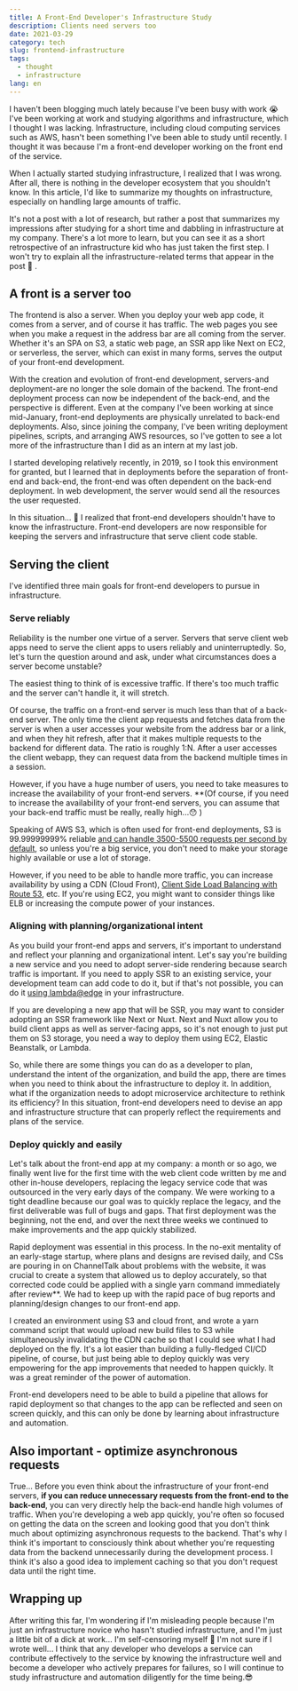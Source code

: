 ```yaml
---
title: A Front-End Developer's Infrastructure Study
description: Clients need servers too
date: 2021-03-29
category: tech
slug: frontend-infrastructure
tags:
  - thought
  - infrastructure
lang: en
---
```


I haven't been blogging much lately because I've been busy with work 😭 I've been working at work and studying algorithms and infrastructure, which I thought I was lacking. Infrastructure, including cloud computing services such as AWS, hasn't been something I've been able to study until recently. I thought it was because I'm a front-end developer working on the front end of the service.

When I actually started studying infrastructure, I realized that I was wrong. After all, there is nothing in the developer ecosystem that you shouldn't know. In this article, I'd like to summarize my thoughts on infrastructure, especially on handling large amounts of traffic.

It's not a post with a lot of research, but rather a post that summarizes my impressions after studying for a short time and dabbling in infrastructure at my company. There's a lot more to learn, but you can see it as a short retrospective of an infrastructure kid who has just taken the first step. I won't try to explain all the infrastructure-related terms that appear in the post 🙂 .

## A front is a server too

The frontend is also a server. When you deploy your web app code, it comes from a server, and of course it has traffic. The web pages you see when you make a request in the address bar are all coming from the server. Whether it's an SPA on S3, a static web page, an SSR app like Next on EC2, or serverless, the server, which can exist in many forms, serves the output of your front-end development.

With the creation and evolution of front-end development, servers-and deployment-are no longer the sole domain of the backend. The front-end deployment process can now be independent of the back-end, and the perspective is different. Even at the company I've been working at since mid-January, front-end deployments are physically unrelated to back-end deployments. Also, since joining the company, I've been writing deployment pipelines, scripts, and arranging AWS resources, so I've gotten to see a lot more of the infrastructure than I did as an intern at my last job.

I started developing relatively recently, in 2019, so I took this environment for granted, but I learned that in deployments before the separation of front-end and back-end, the front-end was often dependent on the back-end deployment. In web development, the server would send all the resources the user requested.

In this situation... 🧐 I realized that front-end developers shouldn't have to know the infrastructure. Front-end developers are now responsible for keeping the servers and infrastructure that serve client code stable.

## Serving the client

I've identified three main goals for front-end developers to pursue in infrastructure.

### Serve reliably

Reliability is the number one virtue of a server. Servers that serve client web apps need to serve the client apps to users reliably and uninterruptedly. So, let's turn the question around and ask, under what circumstances does a server become unstable?

The easiest thing to think of is excessive traffic. If there's too much traffic and the server can't handle it, it will stretch.

Of course, the traffic on a front-end server is much less than that of a back-end server. The only time the client app requests and fetches data from the server is when a user accesses your website from the address bar or a link, and when they hit refresh, after that it makes multiple requests to the backend for different data. The ratio is roughly 1:N. After a user accesses the client webapp, they can request data from the backend multiple times in a session.

However, if you have a huge number of users, you need to take measures to increase the availability of your front-end servers. \*\*(Of course, if you need to increase the availability of your front-end servers, you can assume that your back-end traffic must be really, really high...😯 )

Speaking of AWS S3, which is often used for front-end deployments, S3 is 99.99999999% reliable [and can handle 3500-5500 requests per second by default](https://docs.aws.amazon.com/AmazonS3/latest/userguide/optimizing-performance.html), so unless you're a big service, you don't need to make your storage highly available or use a lot of storage.

However, if you need to be able to handle more traffic, you can increase availability by using a CDN (Cloud Front), [Client Side Load Balancing with Route 53](https://rakeshjain-devops.medium.com/elb-vs-route-53-routing-a84e91183697), etc. If you're using EC2, you might want to consider things like ELB or increasing the compute power of your instances.

### Aligning with planning/organizational intent

As you build your front-end apps and servers, it's important to understand and reflect your planning and organizational intent. Let's say you're building a new service and you need to adopt server-side rendering because search traffic is important. If you need to apply SSR to an existing service, your development team can add code to do it, but if that's not possible, you can do it [using lambda@edge](https://uzihoon.com/post/8f203610-8e67-11ea-925d-abc1dfcb23bd) in your infrastructure.

If you are developing a new app that will be SSR, you may want to consider adopting an SSR framework like Next or Nuxt. Next and Nuxt allow you to build client apps as well as server-facing apps, so it's not enough to just put them on S3 storage, you need a way to deploy them using EC2, Elastic Beanstalk, or Lambda.

So, while there are some things you can do as a developer to plan, understand the intent of the organization, and build the app, there are times when you need to think about the infrastructure to deploy it. In addition, what if the organization needs to adopt microservice architecture to rethink its efficiency? In this situation, front-end developers need to devise an app and infrastructure structure that can properly reflect the requirements and plans of the service.

### Deploy quickly and easily

Let's talk about the front-end app at my company: a month or so ago, we finally went live for the first time with the web client code written by me and other in-house developers, replacing the legacy service code that was outsourced in the very early days of the company. We were working to a tight deadline because our goal was to quickly replace the legacy, and the first deliverable was full of bugs and gaps. That first deployment was the beginning, not the end, and over the next three weeks we continued to make improvements and the app quickly stabilized.

Rapid deployment was essential in this process. In the no-exit mentality of an early-stage startup, where plans and designs are revised daily, and CSs are pouring in on ChannelTalk about problems with the website, it was crucial to create a system that allowed us to deploy accurately, so that corrected code could be applied with a single yarn command immediately after review\*\*. We had to keep up with the rapid pace of bug reports and planning/design changes to our front-end app.

I created an environment using S3 and cloud front, and wrote a yarn command script that would upload new build files to S3 while simultaneously invalidating the CDN cache so that I could see what I had deployed on the fly. It's a lot easier than building a fully-fledged CI/CD pipeline, of course, but just being able to deploy quickly was very empowering for the app improvements that needed to happen quickly. It was a great reminder of the power of automation.

Front-end developers need to be able to build a pipeline that allows for rapid deployment so that changes to the app can be reflected and seen on screen quickly, and this can only be done by learning about infrastructure and automation.

## Also important - optimize asynchronous requests

True... Before you even think about the infrastructure of your front-end servers, **if you can reduce unnecessary requests from the front-end to the back-end**, you can very directly help the back-end handle high volumes of traffic. When you're developing a web app quickly, you're often so focused on getting the data on the screen and looking good that you don't think much about optimizing asynchronous requests to the backend. That's why I think it's important to consciously think about whether you're requesting data from the backend unnecessarily during the development process. I think it's also a good idea to implement caching so that you don't request data until the right time.

## Wrapping up

After writing this far, I'm wondering if I'm misleading people because I'm just an infrastructure novice who hasn't studied infrastructure, and I'm just a little bit of a dick at work... I'm self-censoring myself 🥴 I'm not sure if I wrote well... I think that any developer who develops a service can contribute effectively to the service by knowing the infrastructure well and become a developer who actively prepares for failures, so I will continue to study infrastructure and automation diligently for the time being.😎
